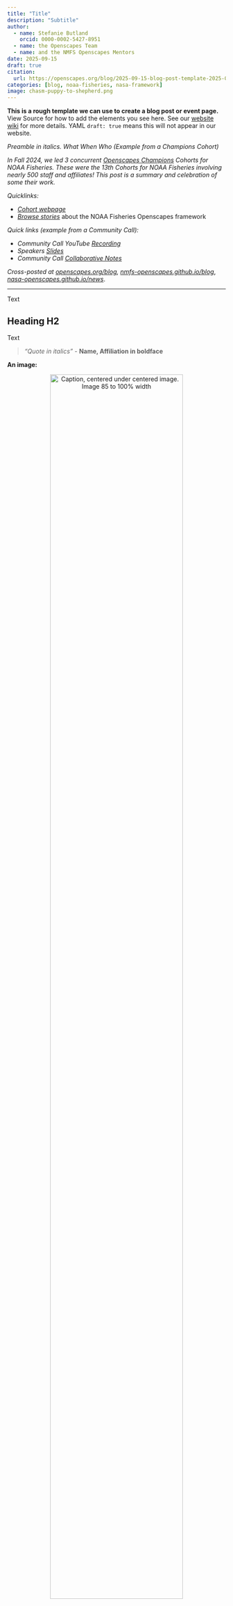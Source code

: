 ```yaml
---
title: "Title"
description: "Subtitle"
author:
  - name: Stefanie Butland
    orcid: 0000-0002-5427-8951
  - name: the Openscapes Team
  - name: and the NMFS Openscapes Mentors
date: 2025-09-15
draft: true
citation: 
  url: https://openscapes.org/blog/2025-09-15-blog-post-template-2025-09/
categories: [blog, noaa-fisheries, nasa-framework]
image: chasm-puppy-to-shepherd.png
---
```


**This is a rough template we can use to create a blog post or event page.** View Source for how to add the elements you see here. See our [website wiki](https://github.com/Openscapes/website-new/wiki) for more details. YAML `draft: true` means this will not appear in our website.

*Preamble in italics. What When Who (Example from a Champions Cohort)*

*In Fall 2024, we led 3 concurrent [Openscapes Champions](https://nmfs-openscapes.github.io/champions.html) Cohorts for NOAA Fisheries. These were the 13th Cohorts for NOAA Fisheries involving nearly 500 staff and affiliates! This post is a summary and celebration of some their work.*

*Quicklinks:*

-   [*Cohort webpage*](https://nmfs-openscapes.github.io/2024-nmfs-champions/)
-   [*Browse stories*](https://openscapes.org/blog#category=noaa-fisheries) about the NOAA Fisheries Openscapes framework

*Quick links (example from a Community Call):*

-   *Community Call YouTube [Recording](https://youtu.be/t8gUSUlSqnc)*
-   *Speakers [Slides](https://docs.google.com/presentation/d/1cbjjlAlVfJq7n7TIt0fgQxz3lwhfRZvX-ctlPQC8D0I/edit?slide=id.g344f6b45c2f_0_380#slide=id.g344f6b45c2f_0_380)*
-   *Community Call [Collaborative Notes](https://docs.google.com/document/d/1VEP-CatRX_RzS9pBCfPPHcU5kskSvPbCp6fXq3optqs/edit?tab=t.0)*

*Cross-posted at [openscapes.org/blog](https://openscapes.org/blog), [nmfs-openscapes.github.io/blog](https://nmfs-openscapes.github.io/blog)*, [*nasa-openscapes.github.io/news*](https://nasa-openscapes.github.io/news.html).

------------------------------------------------------------------------

Text

## Heading H2

Text

::: blockquote-blue
> *"Quote in italics"* - **Name, Affiliation in boldface**
:::

**An image:**

::: {style="text-align:center;"}
![Caption, centered under centered image. Image 85 to 100% width](chasm-puppy-to-shepherd.png){fig-alt="text to describe the image" fig-align="center" width="85%"}
:::

**An image with text beside it**, added by using columns. Column widths must add up to 12:

::::: grid
::: g-col-2
![](earthaccesslogo.png){fig-alt="The earthaccess logo by Allison Horst: a hexagonal shape with the words earth access on two separate lines with pixelated sky with clouds and earth with land and sea" fig-align="left" width="100%"}
:::

::: g-col-10
Join us to celebrate `earthaccess`, a python library that simplifies search and access of NASA Earth science data to a few lines of code.

We will record the presentations and post on [Openscapes YouTube](https://www.youtube.com/@openscapes/videos).
:::
:::::

## For an event

**Date**: Tuesday, July 29, 2025 **Time**: 9:30 - 11:00 am PT ([find your local time](https://www.timeanddate.com/worldclock/fixedtime.html?msg=Community+Call%3A+What+we%E2%80%99re+learning+about+cloud+costs+for+Earth+science+workflows+in+our+JupyterHub&iso=20250422T0930&p1=1050&ah=1)) <!---**Where**: Zoom
**Register (free)** via [Zoom](https://zoom.us/meeting/register/Lnt3E9NRSK-deXCN1kkviw) to get the meeting link.---> **View** [recording](https://youtu.be/t8gUSUlSqnc)<!--- and [summary](/blog/LINK).--->
